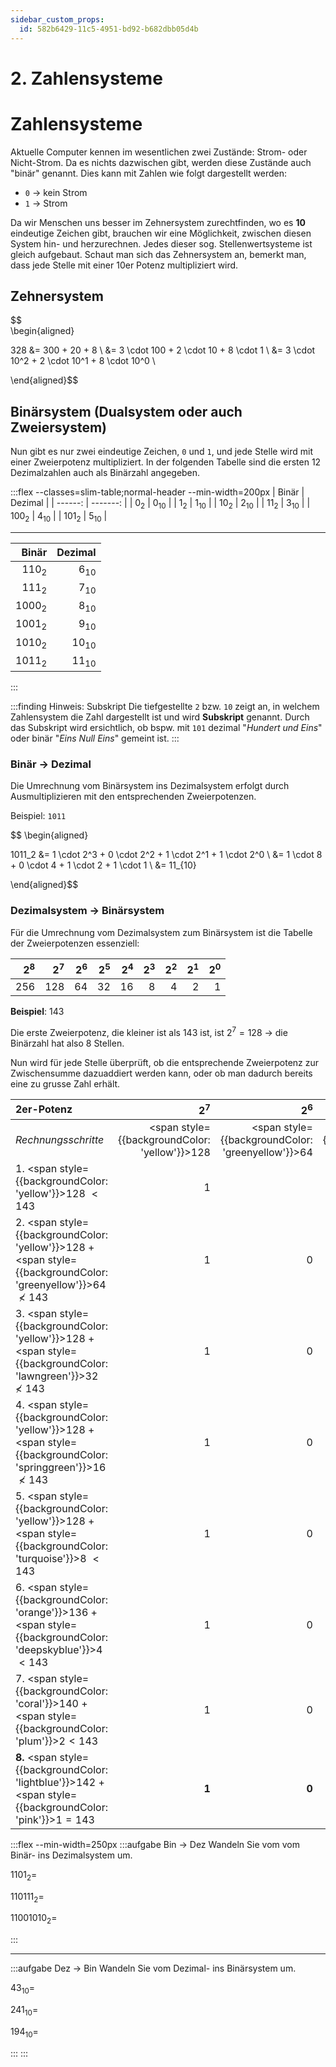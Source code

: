 ```yaml
---
sidebar_custom_props:
  id: 582b6429-11c5-4951-bd92-b682dbb05d4b
---
```


# 2. Zahlensysteme


# Zahlensysteme

Aktuelle Computer kennen im wesentlichen zwei Zustände: Strom- oder Nicht-Strom. Da es nichts dazwischen gibt, werden diese Zustände auch "binär" genannt. Dies kann mit Zahlen wie folgt dargestellt werden:

- `0` → kein Strom
- `1` → Strom

Da wir Menschen uns besser im Zehnersystem zurechtfinden, wo es **10** eindeutige Zeichen gibt, brauchen wir eine Möglichkeit, zwischen diesen System hin- und herzurechnen. Jedes dieser sog. Stellenwertsysteme ist gleich aufgebaut. Schaut man sich das Zehnersystem an, bemerkt man, dass jede Stelle mit einer 10er Potenz multipliziert wird.

## Zehnersystem

$$\
\begin{aligned}

328 &= 300 + 20 + 8 \\
    &= 3 \cdot 100 + 2 \cdot 10 + 8 \cdot 1 \\
    &= 3 \cdot 10^2 + 2 \cdot 10^1 + 8 \cdot 10^0 \\

\end{aligned}$$

## Binärsystem (Dualsystem oder auch Zweiersystem)

Nun gibt es nur zwei eindeutige Zeichen, `0` und `1`, und jede Stelle wird mit einer Zweierpotenz multipliziert. In der folgenden Tabelle sind die ersten 12 Dezimalzahlen auch als Binärzahl angegeben.

:::flex --classes=slim-table;normal-header --min-width=200px
|   Binär |  Dezimal |
| ------: | -------: |
|   $0_2$ | $0_{10}$ |
|   $1_2$ | $1_{10}$ |
|  $10_2$ | $2_{10}$ |
|  $11_2$ | $3_{10}$ |
| $100_2$ | $4_{10}$ |
| $101_2$ | $5_{10}$ |
***
|    Binär |   Dezimal |
| -------: | --------: |
|  $110_2$ |  $6_{10}$ |
|  $111_2$ |  $7_{10}$ |
| $1000_2$ |  $8_{10}$ |
| $1001_2$ |  $9_{10}$ |
| $1010_2$ | $10_{10}$ |
| $1011_2$ | $11_{10}$ |
:::

:::finding Hinweis: Subskript
Die tiefgestellte `2` bzw. `10` zeigt an, in welchem Zahlensystem die Zahl dargestellt ist und wird **Subskript** genannt. Durch das Subskript wird ersichtlich, ob bspw. mit `101` dezimal "*Hundert und Eins*" oder binär "*Eins Null Eins*" gemeint ist.
:::

### Binär → Dezimal

Die Umrechnung vom Binärsystem ins Dezimalsystem erfolgt durch Ausmultiplizieren mit den entsprechenden Zweierpotenzen.

Beispiel: `1011`

$$
\begin{aligned}

1011_2 &= 1 \cdot 2^3 + 0 \cdot 2^2 + 1 \cdot 2^1 + 1 \cdot 2^0 \\
     &= 1 \cdot 8 + 0 \cdot 4 + 1 \cdot 2 + 1 \cdot 1 \\
     &= 11_{10}

\end{aligned}$$

### Dezimalsystem → Binärsystem

Für die Umrechnung vom Dezimalsystem zum Binärsystem ist die Tabelle der Zweierpotenzen essenziell:

| $2^8$ | $2^7$ | $2^6$ | $2^5$ | $2^4$ | $2^3$ | $2^2$ | $2^1$ | $2^0$ |
| ----: | ----: | ----: | ----: | ----: | ----: | ----: | ----: | ----: |
|   256 |   128 |    64 |    32 |    16 |     8 |     4 |     2 |     1 |

**Beispiel**: 143

Die erste Zweierpotenz, die kleiner ist als 143 ist, ist $2^7 = 128$ → die Binärzahl hat also 8 Stellen.

Nun wird für jede Stelle überprüft, ob die entsprechende Zweierpotenz zur Zwischensumme dazuaddiert werden kann, oder ob man dadurch bereits eine zu grusse Zahl erhält.


| **2er-Potenz**                                                                                                                    |                                                $2^7$ |                                                    $2^6$ |                                                  $2^5$ |                                                    $2^4$ |                                                 $2^3$ |                                                   $2^2$ |                                            $2^1$ |                                            $2^0$ |                                           Zwischensumme |
| :-------------------------------------------------------------------------------------------------------------------------------- | ---------------------------------------------------: | -------------------------------------------------------: | -----------------------------------------------------: | -------------------------------------------------------: | ----------------------------------------------------: | ------------------------------------------------------: | -----------------------------------------------: | -----------------------------------------------: | ------------------------------------------------------: |
| _Rechnungsschritte_                                                                                                               | <span style={{backgroundColor: 'yellow'}}>128</span> | <span style={{backgroundColor: 'greenyellow'}}>64</span> | <span style={{backgroundColor: 'lawngreen'}}>32</span> | <span style={{backgroundColor: 'springgreen'}}>16</span> | <span style={{backgroundColor: 'turquoise'}}>8</span> | <span style={{backgroundColor: 'deepskyblue'}}>4</span> | <span style={{backgroundColor: 'plum'}}>2</span> | <span style={{backgroundColor: 'pink'}}>1</span> |                                                         |
| 1. <span style={{backgroundColor: 'yellow'}}>128</span> $\lt 143$                                                                 |                                                    1 |                                                          |                                                        |                                                          |                                                       |                                                         |                                                  |                                                  |    <span style={{backgroundColor: 'yellow'}}>128</span> |
| 2. <span style={{backgroundColor: 'yellow'}}>128</span> + <span style={{backgroundColor: 'greenyellow'}}>64</span> $\not \lt 143$ |                                                    1 |                                                        0 |                                                        |                                                          |                                                       |                                                         |                                                  |                                                  |    <span style={{backgroundColor: 'yellow'}}>128</span> |
| 3. <span style={{backgroundColor: 'yellow'}}>128</span> + <span style={{backgroundColor: 'lawngreen'}}>32</span> $\not \lt 143$   |                                                    1 |                                                        0 |                                                      0 |                                                          |                                                       |                                                         |                                                  |                                                  |    <span style={{backgroundColor: 'yellow'}}>128</span> |
| 4. <span style={{backgroundColor: 'yellow'}}>128</span> + <span style={{backgroundColor: 'springgreen'}}>16</span> $\not \lt 143$ |                                                    1 |                                                        0 |                                                      0 |                                                        0 |                                                       |                                                         |                                                  |                                                  |    <span style={{backgroundColor: 'yellow'}}>128</span> |
| 5. <span style={{backgroundColor: 'yellow'}}>128</span> + <span style={{backgroundColor: 'turquoise'}}>8</span> $\lt 143$         |                                                    1 |                                                        0 |                                                      0 |                                                        0 |                                                     1 |                                                         |                                                  |                                                  |    <span style={{backgroundColor: 'orange'}}>136</span> |
| 6. <span style={{backgroundColor: 'orange'}}>136</span> + <span style={{backgroundColor: 'deepskyblue'}}>4</span> $\lt 143$       |                                                    1 |                                                        0 |                                                      0 |                                                        0 |                                                     1 |                                                       1 |                                                  |                                                  |     <span style={{backgroundColor: 'coral'}}>140</span> |
| 7. <span style={{backgroundColor: 'coral'}}>140</span> + <span style={{backgroundColor: 'plum'}}>2</span>$\lt 143$                |                                                    1 |                                                        0 |                                                      0 |                                                        0 |                                                     1 |                                                       1 |                                                1 |                                                  | <span style={{backgroundColor: 'lightblue'}}>142</span> |
| **8.** <span style={{backgroundColor: 'lightblue'}}>142</span> + <span style={{backgroundColor: 'pink'}}>1</span>$= 143$          |                                                **1** |                                                    **0** |                                                  **0** |                                                    **0** |                                                 **1** |                                                   **1** |                                            **1** |                                            **1** |                                                 **143** |


:::flex --min-width=250px
:::aufgabe Bin → Dez
Wandeln Sie vom vom Binär- ins Dezimalsystem um.

<Answer  type="string" webKey="ac3791b4-7987-4d92-bad4-298e39bd4497"  solution="13">

$1101_2=$

</Answer>

<Answer  type="string" webKey="b83bedd5-81ba-4333-a0d9-688020b4796c"  solution="55">

$110111_{2}=$

</Answer>

<Answer  type="string" webKey="252e607d-e364-48c3-a4e1-6377c1f51f75"  solution="202">

$11001010_2=$

</Answer>
:::

***
:::aufgabe Dez → Bin
Wandeln Sie vom  Dezimal- ins Binärsystem um.

<Answer  type="string" webKey="0405292b-3ef3-4b11-b40d-98310670ae7c"  solution="101011">

$43_{10}=$

</Answer>

<Answer  type="string" webKey="54220ee5-3917-4521-8f5e-011257027896"  solution="11110001">

$241_{10}=$

</Answer>

<Answer  type="string" webKey="b0729f14-b7b6-4f25-b46d-2252715c10c2"  solution="11000010">

$194_{10}=$

</Answer>
:::
:::
